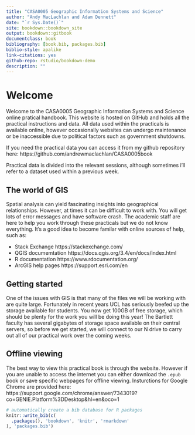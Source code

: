 ```yaml
--- 
title: "CASA0005 Geographic Information Systems and Science"
author: "Andy MacLachlan and Adam Dennett"
date: "`r Sys.Date()`"
site: bookdown::bookdown_site
output: bookdown::gitbook
documentclass: book
bibliography: [book.bib, packages.bib]
biblio-style: apalike
link-citations: yes
github-repo: rstudio/bookdown-demo
description: ""
---
```


# Welcome {-}

Welcome to the CASA0005 Geographic Information Systems and Science online pratical handbook. This website is hosted on GitHub and holds all the practical instructions and data. All data used within the practicals is available online, however occasionally websites can undergo maintenance or be inaccessible due to political factors such as government shutdowns.  

If you need the practical data you can access it from my github repository here: https://github.com/andrewmaclachlan/CASA0005book

Practical data is divided into the relevant sessions, although sometimes i'll refer to a dataset used within a previous week. 

## The world of GIS {-}

Spatial analysis can yield fascinating insights into geographical relationships. However, at times it can be difficult to work with. You will get lots of error messages and have software crash. The academic staff are here to help you work through these practicals but we do not know everything. It's a good idea to become familar with online sources of help, such as:

* Stack Exchange https://stackexchange.com/
* QGIS documemtation https://docs.qgis.org/3.4/en/docs/index.html
* R documentation https://www.rdocumentation.org/
* ArcGIS help pages https://support.esri.com/en

## Getting started {-}

One of the issues with GIS is that many of the files we will be working with are quite large. Fortunately in recent years UCL has seriously beefed up the storage available for students. You now get 100GB of free storage, which should be plenty for the work you will be doing this year! The Bartlett faculty has several gigabytes of storage space available on their central servers, so before we get started, we will connect to our N drive to carry out all of our practical work over the coming weeks. 

## Offline viewing {-}

The best way to view this practical book is through the website. However if you are unable to access the internet you can either download the ```.epub``` book or save specific webpages for offline viewing. Insturctions for Google Chrome are provided here: https://support.google.com/chrome/answer/7343019?co=GENIE.Platform%3DDesktop&hl=en&oco=1


```r
# automatically create a bib database for R packages
knitr::write_bib(c(
  .packages(), 'bookdown', 'knitr', 'rmarkdown'
), 'packages.bib')
```
